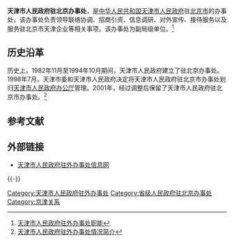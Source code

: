 {{Infobox PRCG
|机构名称=天津市人民政府驻北京办事处
|标志1=Red star.svg
|标志1说明=[[s:国务院关于国家行政机关和企业事业单位社会团体印章管理的规定|1999年规定]]：[[印章|印章]][[直径|直径]]?厘米，中央刊[[五角星|五角星]]，由[[天津市人民政府|天津市人民政府]]制发。
|职位1=主任
|人员1=[[袁新河|袁新河]]
|业务上级机构=
|组织上级机构=[[天津市人民政府|天津市人民政府]]
|机构类型=省级[[人民政府|人民政府]][[驻京办|驻京办]]<br>[[天津市人民政府驻外办事处|天津市人民政府驻外办事处]]
|行政级别=副地厅级
|成立时间=
|前身=
|地址1=[[北京市|北京市]][[东城区|东城区]]和平里东街[[天津宾馆|天津宾馆]]
|邮编1=
|网站=
|网址=
|image1=
|caption1=
}}

'''天津市人民政府驻北京办事处'''，是[[中华人民共和国|中华人民共和国]][[天津市人民政府|天津市人民政府]]驻[[北京市|北京市]]的办事处，该办事处负责领导联络协调、招商引资、信息调研、对外宣传、接待服务以及服务驻北京市天津企业等相关事项。该办事处为副局级单位。<ref>[http://www.tjzwb.cn/zwb.asp 天津市人民政府驻外办事处职能]{{dead link|date=2017年12月 |bot=InternetArchiveBot |fix-attempted=yes }}</ref> 

== 历史沿革 == 
历史上，1982年11月至1994年10月期间，天津市人民政府建立了驻北京办事处。1998年7月，天津市委和天津市人民政府决定将天津市人民政府驻北京市办事处划归[[天津市人民政府办公厅|天津市人民政府办公厅]]管理。2001年，经过调整后保留了天津市人民政府驻北京市办事处。<ref>[http://www.tjzwb.cn/zwb.asp 天津市人民政府驻外办事处情况简介]{{dead link|date=2017年12月 |bot=InternetArchiveBot |fix-attempted=yes }}</ref> 

==参考文献==
{{Reflist}}

== 外部链接 ==
* [http://www.tjzwb.cn/index.asp 天津市人民政府驻外办事处信息网]{{dead link|date=2017年12月 |bot=InternetArchiveBot |fix-attempted=yes }}

{{-}}
{{中华人民共和国各省级行政区|驻京办}}
{{天津市人民政府}}

[[Category:天津市人民政府驻外办事处|Category:天津市人民政府驻外办事处]]
[[Category:省级人民政府驻北京办事处|Category:省级人民政府驻北京办事处]]
[[Category:京津关系|Category:京津关系]]